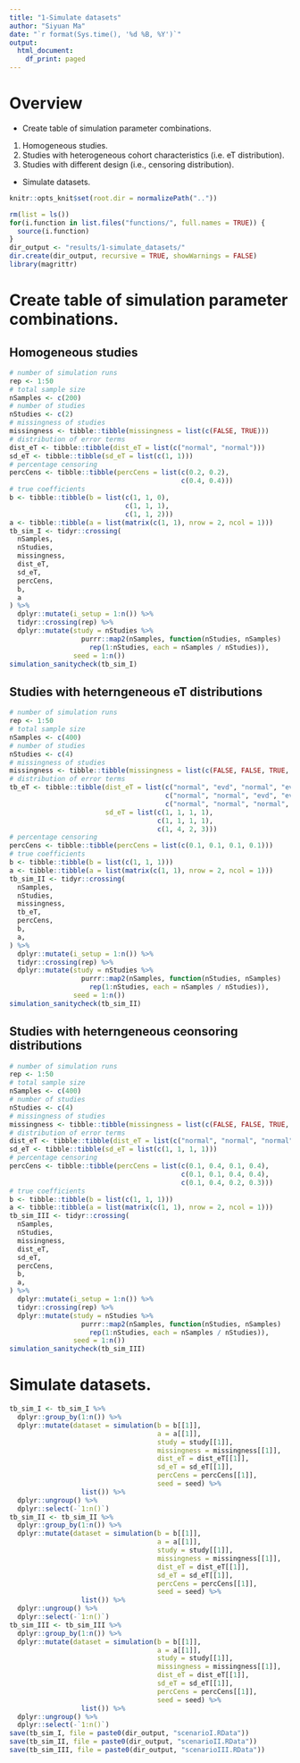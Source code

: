 ```yaml
---
title: "1-Simulate datasets"
author: "Siyuan Ma"
date: "`r format(Sys.time(), '%d %B, %Y')`"
output:
  html_document:
    df_print: paged
---
```

# Overview
- Create table of simulation parameter combinations.
1. Homogeneous studies.
2. Studies with heterogeneous cohort characteristics (i.e. eT distribution).
3. Studies with different design (i.e., censoring distribution).
- Simulate datasets.
```r
knitr::opts_knit$set(root.dir = normalizePath(".."))
```
```r
rm(list = ls())
for(i.function in list.files("functions/", full.names = TRUE)) {
  source(i.function)
}
dir_output <- "results/1-simulate_datasets/"
dir.create(dir_output, recursive = TRUE, showWarnings = FALSE)
library(magrittr)
```
# Create table of simulation parameter combinations.
## Homogeneous studies
```r
# number of simulation runs
rep <- 1:50
# total sample size
nSamples <- c(200)
# number of studies
nStudies <- c(2)
# missingness of studies
missingness <- tibble::tibble(missingness = list(c(FALSE, TRUE)))
# distribution of error terms
dist_eT <- tibble::tibble(dist_eT = list(c("normal", "normal")))
sd_eT <- tibble::tibble(sd_eT = list(c(1, 1)))
# percentage censoring
percCens <- tibble::tibble(percCens = list(c(0.2, 0.2),
                                           c(0.4, 0.4)))
# true coefficients
b <- tibble::tibble(b = list(c(1, 1, 0),
                             c(1, 1, 1),
                             c(1, 1, 2)))
a <- tibble::tibble(a = list(matrix(c(1, 1), nrow = 2, ncol = 1)))
tb_sim_I <- tidyr::crossing(
  nSamples,
  nStudies,
  missingness,
  dist_eT,
  sd_eT,
  percCens,
  b,
  a
) %>%
  dplyr::mutate(i_setup = 1:n()) %>% 
  tidyr::crossing(rep) %>% 
  dplyr::mutate(study = nStudies %>% 
                  purrr::map2(nSamples, function(nStudies, nSamples) 
                    rep(1:nStudies, each = nSamples / nStudies)),
                seed = 1:n())
simulation_sanitycheck(tb_sim_I)
```
## Studies with heterngeneous eT distributions
```r
# number of simulation runs
rep <- 1:50
# total sample size
nSamples <- c(400)
# number of studies
nStudies <- c(4)
# missingness of studies
missingness <- tibble::tibble(missingness = list(c(FALSE, FALSE, TRUE, TRUE)))
# distribution of error terms
tb_eT <- tibble::tibble(dist_eT = list(c("normal", "evd", "normal", "evd"),
                                       c("normal", "normal", "evd", "evd"),
                                       c("normal", "normal", "normal", "normal")),
                        sd_eT = list(c(1, 1, 1, 1),
                                     c(1, 1, 1, 1),
                                     c(1, 4, 2, 3)))
# percentage censoring
percCens <- tibble::tibble(percCens = list(c(0.1, 0.1, 0.1, 0.1)))
# true coefficients
b <- tibble::tibble(b = list(c(1, 1, 1)))
a <- tibble::tibble(a = list(matrix(c(1, 1), nrow = 2, ncol = 1)))
tb_sim_II <- tidyr::crossing(
  nSamples,
  nStudies,
  missingness,
  tb_eT,
  percCens,
  b,
  a,
) %>%
  dplyr::mutate(i_setup = 1:n()) %>% 
  tidyr::crossing(rep) %>% 
  dplyr::mutate(study = nStudies %>% 
                  purrr::map2(nSamples, function(nStudies, nSamples) 
                    rep(1:nStudies, each = nSamples / nStudies)),
                seed = 1:n())
simulation_sanitycheck(tb_sim_II)
```
## Studies with heterngeneous ceonsoring distributions
```r
# number of simulation runs
rep <- 1:50
# total sample size
nSamples <- c(400)
# number of studies
nStudies <- c(4)
# missingness of studies
missingness <- tibble::tibble(missingness = list(c(FALSE, FALSE, TRUE, TRUE)))
# distribution of error terms
dist_eT <- tibble::tibble(dist_eT = list(c("normal", "normal", "normal", "normal")))
sd_eT <- tibble::tibble(sd_eT = list(c(1, 1, 1, 1)))
# percentage censoring
percCens <- tibble::tibble(percCens = list(c(0.1, 0.4, 0.1, 0.4),
                                           c(0.1, 0.1, 0.4, 0.4),
                                           c(0.1, 0.4, 0.2, 0.3)))
# true coefficients
b <- tibble::tibble(b = list(c(1, 1, 1)))
a <- tibble::tibble(a = list(matrix(c(1, 1), nrow = 2, ncol = 1)))
tb_sim_III <- tidyr::crossing(
  nSamples,
  nStudies,
  missingness,
  dist_eT,
  sd_eT,
  percCens,
  b,
  a,
) %>%
  dplyr::mutate(i_setup = 1:n()) %>% 
  tidyr::crossing(rep) %>% 
  dplyr::mutate(study = nStudies %>% 
                  purrr::map2(nSamples, function(nStudies, nSamples) 
                    rep(1:nStudies, each = nSamples / nStudies)),
                seed = 1:n())
simulation_sanitycheck(tb_sim_III)
```

# Simulate datasets.
```r
tb_sim_I <- tb_sim_I %>% 
  dplyr::group_by(1:n()) %>% 
  dplyr::mutate(dataset = simulation(b = b[[1]],
                                     a = a[[1]],
                                     study = study[[1]],
                                     missingness = missingness[[1]],
                                     dist_eT = dist_eT[[1]],
                                     sd_eT = sd_eT[[1]],
                                     percCens = percCens[[1]],
                                     seed = seed) %>% 
                  list()) %>% 
  dplyr::ungroup() %>% 
  dplyr::select(-`1:n()`)
tb_sim_II <- tb_sim_II %>% 
  dplyr::group_by(1:n()) %>% 
  dplyr::mutate(dataset = simulation(b = b[[1]],
                                     a = a[[1]],
                                     study = study[[1]],
                                     missingness = missingness[[1]],
                                     dist_eT = dist_eT[[1]],
                                     sd_eT = sd_eT[[1]],
                                     percCens = percCens[[1]],
                                     seed = seed) %>% 
                  list()) %>% 
  dplyr::ungroup() %>% 
  dplyr::select(-`1:n()`)
tb_sim_III <- tb_sim_III %>% 
  dplyr::group_by(1:n()) %>% 
  dplyr::mutate(dataset = simulation(b = b[[1]],
                                     a = a[[1]],
                                     study = study[[1]],
                                     missingness = missingness[[1]],
                                     dist_eT = dist_eT[[1]],
                                     sd_eT = sd_eT[[1]],
                                     percCens = percCens[[1]],
                                     seed = seed) %>% 
                  list()) %>% 
  dplyr::ungroup() %>% 
  dplyr::select(-`1:n()`)
save(tb_sim_I, file = paste0(dir_output, "scenarioI.RData"))
save(tb_sim_II, file = paste0(dir_output, "scenarioII.RData"))
save(tb_sim_III, file = paste0(dir_output, "scenarioIII.RData"))
```